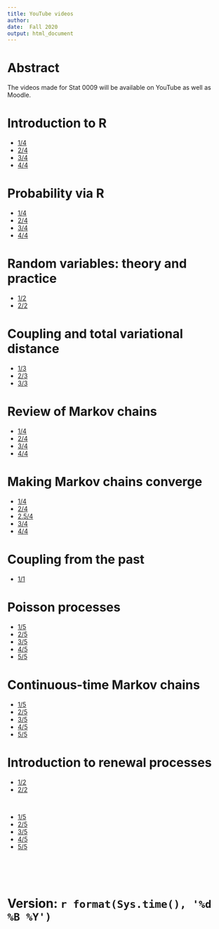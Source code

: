 ```yaml
---
title: YouTube videos
author: 
date:  Fall 2020
output: html_document
---
```


# Abstract

The videos made for Stat 0009 will be available on YouTube as well as Moodle.

# Introduction to R

* [1/4](https://youtu.be/Wca7VHwQ_cE)
* [2/4](https://youtu.be/v0MNnDjDMrM)
* [3/4](https://youtu.be/So3qZfFavU8)
* [4/4](https://youtu.be/16N5ZmMyuyM)


#  Probability via R 

* [1/4](https://youtu.be/am_TzZu9Dp0)
* [2/4](https://youtu.be/8lPWEGHjCHw)
* [3/4](https://youtu.be/8Ql7twLM5bE)
* [4/4](https://youtu.be/lNl6rayqQ_A)

#  Random variables: theory and practice

* [1/2](https://youtu.be/P_q-673VUQE)
* [2/2](https://youtu.be/NoJi2rqJI4k)

#  Coupling and total variational distance

* [1/3](https://youtu.be/DNWD7gTKBT8)
* [2/3](https://youtu.be/wILoCQnhUJ4)
* [3/3](https://youtu.be/ktpnxFVTGoU)


#  Review of Markov chains

*  [1/4](https://youtu.be/J9n_jw8p2U8)
*  [2/4](https://youtu.be/98ryYhma6S8)
*  [3/4](https://youtu.be/lIWpSvivKM8)
*  [4/4](https://youtu.be/Of7w6MQ2y_0)


# Making Markov chains converge

*  [1/4](https://youtu.be/JjQ59Ox1PeU) 
*  [2/4](https://youtu.be/CmLUGaCUDe8)
*  [2.5/4](https://youtu.be/ZpjB0vU6lZU)  
*  [3/4](https://youtu.be/oM1ZPVx6cKE)
*  [4/4](https://youtu.be/Y282zep9Fdc)


#  Coupling from the past

*  [1/1](https://youtu.be/-5CuiH9iNFQ)



#  Poisson processes

*  [1/5](https://youtu.be/vfm0MUAPjrU) 
*  [2/5](https://youtu.be/q9nCwd2lOOs)
*  [3/5](https://youtu.be/kRNnssm2uxA)
*  [4/5](https://youtu.be/o0BHijuwsrY)
*  [5/5](https://youtu.be/5YLQ5ZM2dj4)


#  Continuous-time Markov chains


*  [1/5](https://youtu.be/XyFZsqkW3Kg) 
*  [2/5](https://youtu.be/yhtCy1PtgJo)
*  [3/5](https://youtu.be/IcPc_LMpQ_c)
*  [4/5](https://youtu.be/NaZbxNoI-dw)
*  [5/5](https://youtu.be/nqJZtI8ELeM)



# Introduction to renewal processes

*  [1/2](https://youtu.be/X2iDldle0XU) 
*  [2/2](https://youtu.be/vgQ9q-JB7xU)

<br>

*  [1/5](https://youtu.be/tawiVwrFxIQ)
*  [2/5](https://youtu.be/ET7UAdqIzU4)
*  [3/5](https://youtu.be/_WDzuwzCEpY)
*  [4/5](https://youtu.be/UxGZv5_bDuY)
*  [5/5](https://youtu.be/drwL5dzx1uE)


<br>
<br>
<br>


# Version: `r format(Sys.time(), '%d %B %Y')`


<br>
<br>
